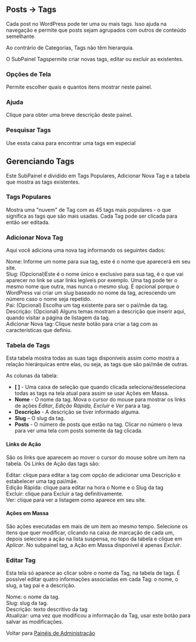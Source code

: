{{Languages|
{{en|Posts Tags SubPanel}}
{{ja|Posts Tags SubPanel}}
{{pt-br|Painel Tags}}
}}
{{Comunidade WP-Brasil}}
{{Ajuda}}
==Posts &rarr; Tags==

Cada post no WordPress pode ter uma ou mais tags. Isso ajuda na navegação e permite que posts sejam agrupados com outros de conteúdo semelhante.

Ao contrário de Categorias, Tags não têm hierarquia. 

O SubPainel Tagspermite criar novas tags, editar ou excluir as existentes.

===Opções de Tela===
Permite escolher quais e quantos itens mostrar neste painel.

===Ajuda===
Clique para obter uma breve descrição deste painel.

===Pesquisar Tags===
Use essta caixa para encontrar uma tags em especial

{{Imagens|[[Image:painel-tags.png|700px]]|SubPainel Tags}}

==Gerenciando Tags==
Este SubPainel é dividido em Tags Populares, Adicionar Nova Tag e a tabela que mostra as tags existentes. 

===Tags Populares ===
Mostra uma "nuvem" de Tag com as 45 tags mais populares - o que significa as tags que são mais usadas. Cada Tag pode ser clicada para então ser editada.

===Adicionar Nova Tag===
Aqui você adiciona uma nova tag informando os seguintes dados:

;Nome: Informe um nome para sua tag, este é o nome que aparecerá em seu site.
;Slug: (Opcional)Este é o nome único e exclusivo para sua tag, é o que vai aparecer no link se usar links legíveis por exemplo. Uma tag pode ter o mesmo nome que outra, mas nunca o mesmo slug. É opcional porque o WordPress vai criar um slug baseado no nome da tag, acrescendo um número caso o nome seja repetido.
;Pai: (Opcional) Escolha um tag existente para ser o pai/mãe da tag.
;Descrição: (Opcional) Alguns temas mostram a descrição que inserir aqui, quando visitar a página de listagem da tag.
;Adicionar Nova tag:  Clique neste botão para criar a tag com as características que definiu.

===Tabela de Tags===
Esta tabela mostra todas as suas tags disponíveis assim como mostra a relação hierárquicas entre elas, ou seja, as tags que são pai/mãe de outras. 

As colunas da tabela:

*'''[ ]''' - Uma caixa de seleção que quando clicada seleciona/desseleciona todas as tags na tela atual para assim se usar Ações em Massa.
*'''Nome''' - O nome da tag. Mova o cursor do mouse para mostrar os links de ações ''Editar'', ''Edição Rápida'', ''Excluir'' e ''Ver'' para a tag.
*'''Descrição''' - A descrição se tiver informado alguma.
*'''Slug''' – O slug da tag.
*'''Posts''' - O número de posts que estão na tag. Clicar no número o leva para ver uma tela com posts somente da tag clicada.

====Links de Ação====
{{Imagens|[[Image:tags-links-de-acao.png]]|Links de Ação na tebela de tags}}

São os links que aparecem ao mover o cursor do mouse sobre um item na tabela. Os Links de Ação das tags são:
;Editar: clique para editar a tag com opção de adicionar uma Descrição e estabelecer uma tag pai/mãe.
;Edição Rápida: clique para editar na hora o Nome e o Slug da tag
;Excluir: clique para Excluir a tag definitivamente.
;Ver: clique para ver a listagem como aparece em seu site.

====Ações em Massa====
{{Imagens|[[Image:tags-acoes-em-massa.png]]|Ações em Massa no subpainel tags}}

São ações executadas em mais de um item ao mesmo tempo. Selecione os itens que quer modificar, clicando na caixa de marcação de cada um, depois selecione a ação na lista suspensa, no topo da tabela e clique em ''Aplicar''.
No subpainel tag, a Ação em Massa disponível é apenas ''Excluir''.

===Editar Tag===
Esta tela só aparece ao clicar sobre o nome da Tag, na tabela de tags. É possível editar quatro informações associadas em cada Tag: o nome, o slug, a tag pai e a descrição.

;Nome: o nome da tag.
;Slug: slug da tag.
;Descrição: texto descritivo da tag
;Atualizar: uma vez que modificou a informação da Tag, usar este botão para salvar as modificações.

Voltar para [[pt-br:Painéis de Administração| Painéis de Administração]]

{{Painel de Administração}}
{{AjudaPainel}}
{{DEFAULTSORT:T}}